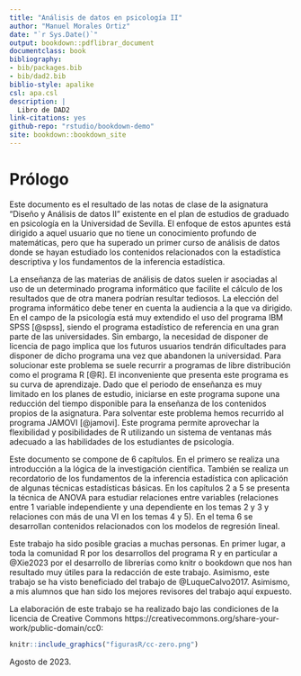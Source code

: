 ```yaml
--- 
title: "Análisis de datos en psicología II"
author: "Manuel Morales Ortiz"
date: "`r Sys.Date()`"
output: bookdown::pdflibrar_document
documentclass: book
bibliography:
- bib/packages.bib
- bib/dad2.bib
biblio-style: apalike
csl: apa.csl
description: |
  Libro de DAD2
link-citations: yes
github-repo: "rstudio/bookdown-demo"
site: bookdown::bookdown_site
---
```




# Prólogo {-}

Este documento es el resultado de las notas de clase de la  asignatura "Diseño y Análisis de datos II" existente en el plan de estudios de graduado en psicología en la Universidad  de Sevilla. El enfoque de estos apuntes está dirigido a aquel usuario que no tiene un conocimiento profundo de matemáticas, pero que ha superado un primer curso de análisis de datos donde se hayan estudiado los contenidos relacionados con la estadística descriptiva y los fundamentos de la inferencia estadística.

La enseñanza de las materias de análisis de datos suelen ir asociadas al uso de un determinado programa informático que facilite el cálculo de los resultados que de otra manera podrían resultar tediosos. La elección del programa informático debe tener en cuenta la audiencia a la que va dirigido. En el campo de la psicología está muy extendido el uso del programa IBM SPSS [@spss], siendo el programa estadístico de referencia en una gran parte de las universidades. Sin embargo, la necesidad de disponer de licencia de pago implica que los futuros usuarios tendrán dificultades para disponer de dicho programa una vez que abandonen la universidad. Para solucionar este problema se suele recurrir a programas de libre distribución como el programa R [@R]. El inconveniente que presenta este programa es su curva de aprendizaje. Dado que el periodo de enseñanza es muy limitado en los planes de estudio, iniciarse en este programa supone una reducción del tiempo disponible para la enseñanza de los contenidos propios de la asignatura. Para solventar este problema hemos recurrido al programa JAMOVI [@jamovi]. Este programa permite aprovechar la flexibilidad y posibilidades de R utilizando un sistema de ventanas más adecuado a las habilidades de los estudiantes de psicología.   

Este documento se compone de 6 capítulos. En el primero  se realiza una introducción a la lógica de la investigación científica. También se realiza un recordatorio de los fundamentos de la inferencia estadística con aplicación de algunas técnicas estadísticas básicas. En los capítulos 2 a 5  se presenta la técnica de ANOVA para estudiar relaciones entre variables (relaciones entre 1 variable independiente y una dependiente en los temas 2 y 3 y relaciones con más de una VI en los temas 4 y 5). En el tema 6 se desarrollan contenidos relacionados con los modelos de regresión lineal.

Este trabajo ha sido posible gracias a muchas personas. En primer lugar, a toda la comunidad R por los desarrollos del programa R y en particular a @Xie2023 por el desarrollo de librerías como knitr o bookdown que nos han resultado muy útiles para la redacción de este trabajo. Asimismo, este trabajo se ha visto beneficiado del trabajo de @LuqueCalvo2017. Asimismo, a mis alumnos que han sido los mejores revisores del trabajo  aquí expuesto. 



La elaboración de este trabajo se ha realizado bajo las condiciones de la licencia de Creative Commons
https://creativecommons.org/share-your-work/public-domain/cc0:

```r
knitr::include_graphics("figurasR/cc-zero.png")
```

Agosto de 2023.

